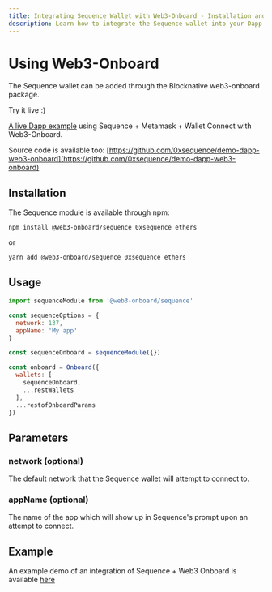 ```yaml
---
title: Integrating Sequence Wallet with Web3-Onboard - Installation and Usage Guide
description: Learn how to integrate the Sequence wallet into your Dapp using Web3-Onboard. Check out a live demo showcasing Sequence, Metamask, and Wallet Connect in action.
---
```



# Using Web3-Onboard

The Sequence wallet can be added through the Blocknative web3-onboard package.

<Callout type="info">
Try it live :)

[A live Dapp example](https://0xsequence.github.io/demo-dapp-web3-onboard/) using Sequence + Metamask + Wallet Connect with Web3-Onboard.

Source code is available too: [https://github.com/0xsequence/demo-dapp-web3-onboard](https://github.com/0xsequence/demo-dapp-web3-onboard)
</Callout>

## Installation

The Sequence module is available through npm:

```shell
npm install @web3-onboard/sequence 0xsequence ethers
```
or
```shell
yarn add @web3-onboard/sequence 0xsequence ethers
```

## Usage

```js
import sequenceModule from '@web3-onboard/sequence'

const sequenceOptions = {
  network: 137,
  appName: 'My app'
}

const sequenceOnboard = sequenceModule({})

const onboard = Onboard({
  wallets: [
    sequenceOnboard,
    ...restWallets
  ],
  ...restofOnboardParams
})

```

## Parameters

### network (optional)
The default network that the Sequence wallet will attempt to connect to.

### appName (optional)
The name of the app which will show up in Sequence's prompt upon an attempt to connect. 

## Example

An example demo of an integration of Sequence + Web3 Onboard is available [here](https://github.com/0xsequence/demo-dapp-web3-onboard)
